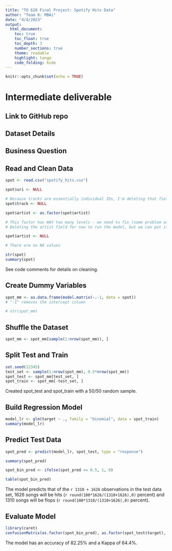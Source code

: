 ```yaml
---
title: "TO 628 Final Project: Spotify Hits Data"
author: "Team 8: MBAi"
date: "4/4/2023"
output: 
  html_document:
    toc: true
    toc_float: true
    toc_depth: 3
    number_sections: true
    theme: readable
    highlight: tango
    code_folding: hide
---
```



```r
knitr::opts_chunk$set(echo = TRUE)
```

# Intermediate deliverable

## Link to GitHub repo

## Dataset Details

## Business Question

## Read and Clean Data
```r
spot <- read.csv("spotify_hits.csv")

spot$uri <- NULL

# Because tracks are essentially individual IDs, I'm deleting that field
spot$track <- NULL

spot$artist <- as.factor(spot$artist)

# This factor has WAY too many levels - we need to fix (same problem as movies)
# Deleting the artist field for now to run the model, but we can put it back in

spot$artist <- NULL

# There are no NA values

str(spot)
summary(spot)

```

See code comments for details on cleaning.

## Create Dummy Variables
```r
spot_mm <- as.data.frame(model.matrix(~.-1, data = spot))
# "-1" removes the intercept column

# str(spot_mm)

```

## Shuffle the Dataset
```r
spot_mm <- spot_mm[sample(1:nrow(spot_mm)), ]
```


## Split Test and Train
```r
set.seed(12345)
test_set <- sample(1:nrow(spot_mm), 0.5*nrow(spot_mm))
spot_test <- spot_mm[test_set, ]
spot_train <- spot_mm[-test_set, ]

```

Created spot_test and spot_train with a 50/50 random sample.

## Build Regression Model
```r
model_lr <- glm(target ~ ., family = "binomial", data = spot_train)
summary(model_lr)

```

## Predict Test Data
```r
spot_pred <- predict(model_lr, spot_test, type = "response")

summary(spot_pred)

spot_bin_pred <- ifelse(spot_pred >= 0.5, 1, 0)

table(spot_bin_pred)

```
The model predicts that of the `r 1310 + 1626` observations in the test data set, 1626 songs will be hits (`r round(100*1626/(1310+1626),0)` percent) and 1310 songs will be flops (`r round(100*1310/(1310+1626),0)` percent). 

## Evaluate Model
```r
library(caret)
confusionMatrix(as.factor(spot_bin_pred), as.factor(spot_test$target), positive = "1")

```

The model has an accuracy of 82.25% and a Kappa of 64.4%.

